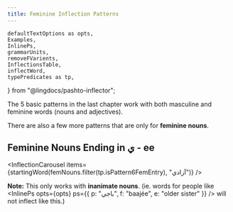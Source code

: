 ```yaml
---
title: Feminine Inflection Patterns
---
```


<!-- 

Copyright (c) 2021 lingdocs.com 

The content of the chapters/book is licensed by a
Attribution-ShareAlike 4.0 International License (CC BY-SA 4.0)
https://creativecommons.org/licenses/by-sa/4.0/
https://creativecommons.org/licenses/by-sa/4.0/legalcode
    
-->


    defaultTextOptions as opts,
    Examples,
    InlinePs,
    grammarUnits,
    removeFVarients,
    InflectionsTable,
    inflectWord,
    typePredicates as tp,
} from "@lingdocs/pashto-inflector";


The <Link to="/inflection/inflection-patterns/">5 basic patterns in the last chapter</Link> work with both masculine and feminine words (nouns and adjectives).

There are also a few more patterns that are only for **feminine nouns**.

## Feminine Nouns Ending in ي - ee

<InflectionCarousel items={startingWord(femNouns.filter(tp.isPattern6FemEntry), "آزادي")} />

**Note:** This only works with **inanimate nouns**. (ie. words for people like <InlinePs opts={opts} ps={{ p: "باجي", f: "baajée", e: "older sister" }} /> will not inflect like this.)
